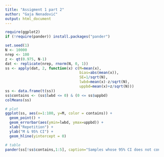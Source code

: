 ```yaml
---
title: "Assigment 1 part 2"
author: "Gaja Nenadović"
output: html_document
---
```


```r
require(ggplot2)
if (!require(pander)) install.packages("pander")
```

```r
set.seed(1)
N <- 10000
nrep <- 100
z <- qt(0.975, N-1)
dat <- replicate(nrep, rnorm(N, 0, 1))
ss <- apply(dat, 2, function(x) c(M=mean(x),
                                  bias=abs(mean(x)), 
                                  SE=1/sqrt(N),
                                  lwbd=mean(x)-z/sqrt(N),
                                  uppbd=mean(x)+z/sqrt(N)))
ss <- data.frame(t(ss))
ss$contains <- (ss$lwbd <= 0) & (0 <= ss$uppbd)
colMeans(ss)
```

```r
# plot
ggplot(ss, aes(x=1:100, y=M, color = contains)) + 
  geom_point() + 
  geom_errorbar(aes(ymin=lwbd, ymax=uppbd)) +
  xlab("Repetition") +
  ylab("M & 95% CI") + 
  geom_hline(yintercept = 0)
```

```r
# table
pander(ss[!ss$contains,1:5], caption="Samples whose 95% CI does not contain the population mean.")
```